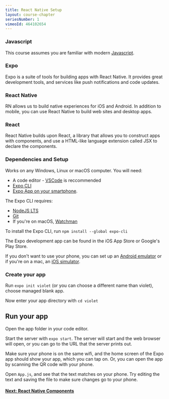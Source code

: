 ```yaml
---
title: React Native Setup
layout: course-chapter
seriesNumber: 1
vimeoId: 464102654
---
```


### Javascript

This course assumes you are familiar with modern [Javascript](https://developer.mozilla.org/en-US/docs/Web/JavaScript/Guide/Introduction).

### Expo 

Expo is a suite of tools for building apps with React Native. It provides great development tools, and services like push notifications and code updates.

### React Native

RN allows us to build native experiences for iOS and Android. In addition to mobile, you can use React Native to build web sites and desktop apps.

### React

React Native builds upon React, a library that allows you to construct apps with components, and use a HTML-like language extension called JSX to declare the components.

### Dependencies and Setup

Works on any Windows, Linux or macOS computer. You will need:

- A code editor - [VSCode](https://code.visualstudio.com/) is reccommended
- [Expo CLI](https://docs.expo.io/get-started/installation/#1-expo-cli)
- [Expo App on your smartphone](https://docs.expo.io/get-started/installation/#2-expo-client-app-for-ios-and).

The Expo CLI requires:

- [NodeJS LTS](https://nodejs.org/en/)
- [Git](https://git-scm.com/)
- If you're on macOS, [Watchman](https://facebook.github.io/watchman/docs/install#buildinstall)

To install the Expo CLI, run `npm install --global expo-cli`

The Expo development app can be found in the iOS App Store or Google's Play Store.

If you don't want to use your phone, you can set up an [Android emulator](https://docs.expo.io/workflow/android-studio-emulator/) or if you're on a mac, an [iOS simulator](https://docs.expo.io/workflow/ios-simulator/).

### Create your app

Run `expo init violet` (or you can choose a different name than violet), choose managed blank app.

Now enter your app directory with `cd violet`

## Run your app

Open the app folder in your code editor. 

Start the server with `expo start`. The server will start and the web browser will open, or you can go to the URL that the server prints out.

Make sure your phone is on the same wifi, and the home screen of the Expo app should show your app, which you can tap on. Or, you can open the app by scanning the QR code with your phone.

Open `App.js`, and see that the text matches on your phone. Try editing the text and saving the file to make sure changes go to your phone.

#### [Next: React Native Components](/react-native-components)

<!--- © Aven LLC and Aven Contributors. Licensed under Creative Commons BY-NC-SA 4.0 https://creativecommons.org/licenses/by-nc-sa/4.0/ -->
